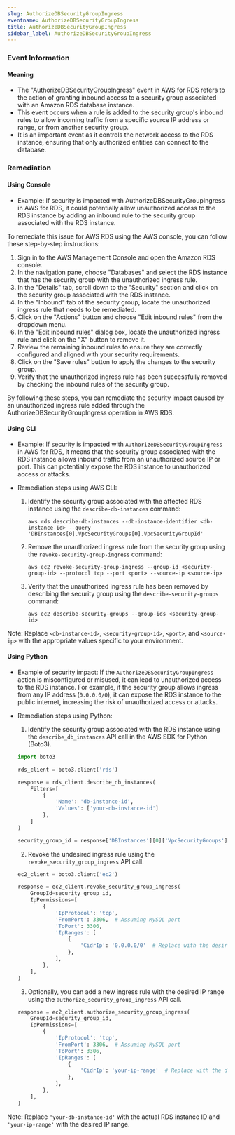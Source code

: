 ```yaml
--- 
slug: AuthorizeDBSecurityGroupIngress
eventname: AuthorizeDBSecurityGroupIngress
title: AuthorizeDBSecurityGroupIngress
sidebar_label: AuthorizeDBSecurityGroupIngress
---
```

                       
### Event Information

#### Meaning

- The "AuthorizeDBSecurityGroupIngress" event in AWS for RDS refers to the action of granting inbound access to a security group associated with an Amazon RDS database instance.
- This event occurs when a rule is added to the security group's inbound rules to allow incoming traffic from a specific source IP address or range, or from another security group.
- It is an important event as it controls the network access to the RDS instance, ensuring that only authorized entities can connect to the database.

### Remediation

#### Using Console

- Example: If security is impacted with AuthorizeDBSecurityGroupIngress in AWS for RDS, it could potentially allow unauthorized access to the RDS instance by adding an inbound rule to the security group associated with the RDS instance.

To remediate this issue for AWS RDS using the AWS console, you can follow these step-by-step instructions:

1. Sign in to the AWS Management Console and open the Amazon RDS console.
2. In the navigation pane, choose "Databases" and select the RDS instance that has the security group with the unauthorized ingress rule.
3. In the "Details" tab, scroll down to the "Security" section and click on the security group associated with the RDS instance.
4. In the "Inbound" tab of the security group, locate the unauthorized ingress rule that needs to be remediated.
5. Click on the "Actions" button and choose "Edit inbound rules" from the dropdown menu.
6. In the "Edit inbound rules" dialog box, locate the unauthorized ingress rule and click on the "X" button to remove it.
7. Review the remaining inbound rules to ensure they are correctly configured and aligned with your security requirements.
8. Click on the "Save rules" button to apply the changes to the security group.
9. Verify that the unauthorized ingress rule has been successfully removed by checking the inbound rules of the security group.

By following these steps, you can remediate the security impact caused by an unauthorized ingress rule added through the AuthorizeDBSecurityGroupIngress operation in AWS RDS.

#### Using CLI

- Example: If security is impacted with `AuthorizeDBSecurityGroupIngress` in AWS for RDS, it means that the security group associated with the RDS instance allows inbound traffic from an unauthorized source IP or port. This can potentially expose the RDS instance to unauthorized access or attacks.

- Remediation steps using AWS CLI:
  1. Identify the security group associated with the affected RDS instance using the `describe-db-instances` command:
     ```
     aws rds describe-db-instances --db-instance-identifier <db-instance-id> --query 'DBInstances[0].VpcSecurityGroups[0].VpcSecurityGroupId'
     ```

  2. Remove the unauthorized ingress rule from the security group using the `revoke-security-group-ingress` command:
     ```
     aws ec2 revoke-security-group-ingress --group-id <security-group-id> --protocol tcp --port <port> --source-ip <source-ip>
     ```

  3. Verify that the unauthorized ingress rule has been removed by describing the security group using the `describe-security-groups` command:
     ```
     aws ec2 describe-security-groups --group-ids <security-group-id>
     ```

Note: Replace `<db-instance-id>`, `<security-group-id>`, `<port>`, and `<source-ip>` with the appropriate values specific to your environment.

#### Using Python

- Example of security impact: If the `AuthorizeDBSecurityGroupIngress` action is misconfigured or misused, it can lead to unauthorized access to the RDS instance. For example, if the security group allows ingress from any IP address (`0.0.0.0/0`), it can expose the RDS instance to the public internet, increasing the risk of unauthorized access or attacks.

- Remediation steps using Python:
  1. Identify the security group associated with the RDS instance using the `describe_db_instances` API call in the AWS SDK for Python (Boto3).
  ```python
  import boto3

  rds_client = boto3.client('rds')

  response = rds_client.describe_db_instances(
      Filters=[
          {
              'Name': 'db-instance-id',
              'Values': ['your-db-instance-id']
          },
      ]
  )

  security_group_id = response['DBInstances'][0]['VpcSecurityGroups'][0]['VpcSecurityGroupId']
  ```

  2. Revoke the undesired ingress rule using the `revoke_security_group_ingress` API call.
  ```python
  ec2_client = boto3.client('ec2')

  response = ec2_client.revoke_security_group_ingress(
      GroupId=security_group_id,
      IpPermissions=[
          {
              'IpProtocol': 'tcp',
              'FromPort': 3306,  # Assuming MySQL port
              'ToPort': 3306,
              'IpRanges': [
                  {
                      'CidrIp': '0.0.0.0/0'  # Replace with the desired CIDR range
                  },
              ],
          },
      ],
  )
  ```

  3. Optionally, you can add a new ingress rule with the desired IP range using the `authorize_security_group_ingress` API call.
  ```python
  response = ec2_client.authorize_security_group_ingress(
      GroupId=security_group_id,
      IpPermissions=[
          {
              'IpProtocol': 'tcp',
              'FromPort': 3306,  # Assuming MySQL port
              'ToPort': 3306,
              'IpRanges': [
                  {
                      'CidrIp': 'your-ip-range'  # Replace with the desired CIDR range
                  },
              ],
          },
      ],
  )
  ```

Note: Replace `'your-db-instance-id'` with the actual RDS instance ID and `'your-ip-range'` with the desired IP range.


 